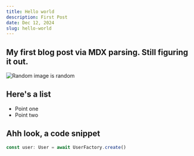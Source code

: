 ---
title: Hello world
description: First Post
date: Dec 12, 2024
slug: hello-world
---


## My first blog post via MDX parsing. Still figuring it out.

<Image src="/blog/image.png" alt="Random image is random" width={600} height={400} />

## Here's a list
 - Point one
 - Point two

## Ahh look, a code snippet

```ts 
const user: User = await UserFactory.create()
```